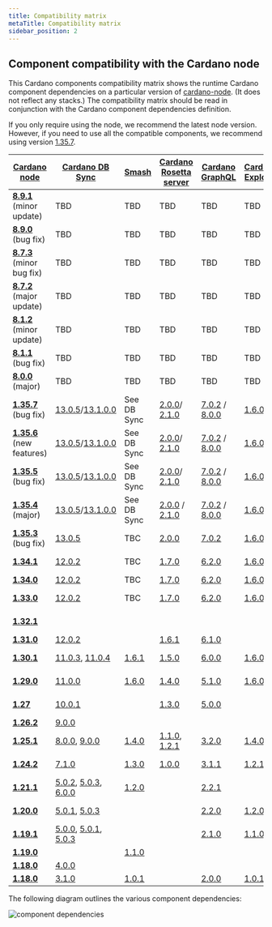 ```yaml
---
title: Compatibility matrix
metaTitle: Compatibility matrix
sidebar_position: 2
---
```


## Component compatibility with the Cardano node

This Cardano components compatibility matrix shows the runtime Cardano component
dependencies on a particular version of
[cardano-node](https://github.com/input-output-hk/cardano-node/releases). (It
does not reflect any stacks.) The compatibility matrix should be read in
conjunction with the Cardano component dependencies definition.

If you only require using the node, we recommend the latest node version.
However, if you need to use all the compatible components, we recommend using
version
[1.35.7](https://github.com/input-output-hk/cardano-node/releases/tag/1.35.7).

| [Cardano node](https://github.com/input-output-hk/cardano-node/releases)                         | [Cardano DB Sync](https://github.com/input-output-hk/cardano-db-sync/releases)                                                                                                                                                                 | [Smash](https://github.com/input-output-hk/smash/releases)            | [Cardano Rosetta server](https://github.com/input-output-hk/cardano-rosetta/releases)                                                                           | [Cardano GraphQL](https://github.com/input-output-hk/cardano-graphql/releases)                                                                                  | [Cardano Explorer](https://github.com/input-output-hk/cardano-explorer-app/releases) | [Cardano wallet](https://github.com/input-output-hk/cardano-wallet/releases)                                                                                                       |
| ------------------------------------------------------------------------------------------------ | ---------------------------------------------------------------------------------------------------------------------------------------------------------------------------------------------------------------------------------------------- | --------------------------------------------------------------------- | --------------------------------------------------------------------------------------------------------------------------------------------------------------- | --------------------------------------------------------------------------------------------------------------------------------------------------------------- | ------------------------------------------------------------------------------------ | ---------------------------------------------------------------------------------------------------------------------------------------------------------------------------------- |
| **[8.9.1](https://github.com/IntersectMBO/cardano-node/releases/tag/8.9.1)** (minor update)      | TBD                                                                                                                                                                                                                                            | TBD                                                                   | TBD                                                                                                                                                             | TBD                                                                                                                                                             | TBD                                                                                  | TBD                                                                                                                                                                                |
| **[8.9.0](https://github.com/IntersectMBO/cardano-node/releases/tag/8.9.0)** (bug fix)           | TBD                                                                                                                                                                                                                                            | TBD                                                                   | TBD                                                                                                                                                             | TBD                                                                                                                                                             | TBD                                                                                  | TBD                                                                                                                                                                                |
| **[8.7.3](https://github.com/IntersectMBO/cardano-node/releases/tag/8.7.3)** (minor bug fix)     | TBD                                                                                                                                                                                                                                            | TBD                                                                   | TBD                                                                                                                                                             | TBD                                                                                                                                                             | TBD                                                                                  | TBD                                                                                                                                                                                |
| **[8.7.2](https://github.com/input-output-hk/cardano-node/releases/tag/8.7.2)** (major update)   | TBD                                                                                                                                                                                                                                            | TBD                                                                   | TBD                                                                                                                                                             | TBD                                                                                                                                                             | TBD                                                                                  | TBD                                                                                                                                                                                |
| **[8.1.2](https://github.com/input-output-hk/cardano-node/releases/tag/8.1.2)** (minor update)   | TBD                                                                                                                                                                                                                                            | TBD                                                                   | TBD                                                                                                                                                             | TBD                                                                                                                                                             | TBD                                                                                  | TBD                                                                                                                                                                                |
| **[8.1.1](https://github.com/input-output-hk/cardano-node/releases/tag/8.1.1)** (bug fix)        | TBD                                                                                                                                                                                                                                            | TBD                                                                   | TBD                                                                                                                                                             | TBD                                                                                                                                                             | TBD                                                                                  | TBD                                                                                                                                                                                |
| **[8.0.0](https://github.com/input-output-hk/cardano-node/releases/tag/8.0.0)** (major)          | TBD                                                                                                                                                                                                                                            | TBD                                                                   | TBD                                                                                                                                                             | TBD                                                                                                                                                             | TBD                                                                                  | TBD                                                                                                                                                                                |
| **[1.35.7](https://github.com/input-output-hk/cardano-node/releases/tag/1.35.7)** (bug fix)      | [13.0.5](https://github.com/input-output-hk/cardano-db-sync/releases/tag/13.0.5)/[13.1.0.0](https://github.com/input-output-hk/cardano-db-sync/releases/tag/13.1.0.0)                                                                          | See DB Sync                                                           | [2.0.0](https://github.com/input-output-hk/cardano-rosetta/releases/tag/2.0.0)/ [2.1.0](https://github.com/input-output-hk/cardano-rosetta/releases/tag/2.1.0)  | [7.0.2](https://github.com/input-output-hk/cardano-graphql/releases/tag/7.0.2) / [8.0.0](https://github.com/input-output-hk/cardano-graphql/releases/tag/8.0.0) | [1.6.0](https://github.com/input-output-hk/cardano-explorer-app/releases/tag/1.6.0)  | [2022-12-14](https://github.com/input-output-hk/cardano-wallet/releases/tag/v2022-12-14)                                                                                           |
| **[1.35.6](https://github.com/input-output-hk/cardano-node/releases/tag/1.35.6)** (new features) | [13.0.5](https://github.com/input-output-hk/cardano-db-sync/releases/tag/13.0.5)/[13.1.0.0](https://github.com/input-output-hk/cardano-db-sync/releases/tag/13.1.0.0)                                                                          | See DB Sync                                                           | [2.0.0](https://github.com/input-output-hk/cardano-rosetta/releases/tag/2.0.0)/ [2.1.0](https://github.com/input-output-hk/cardano-rosetta/releases/tag/2.1.0)  | [7.0.2](https://github.com/input-output-hk/cardano-graphql/releases/tag/7.0.2) / [8.0.0](https://github.com/input-output-hk/cardano-graphql/releases/tag/8.0.0) | [1.6.0](https://github.com/input-output-hk/cardano-explorer-app/releases/tag/1.6.0)  | [2022-12-14](https://github.com/input-output-hk/cardano-wallet/releases/tag/v2022-12-14)                                                                                           |
| **[1.35.5](https://github.com/input-output-hk/cardano-node/releases/tag/1.35.5)** (bug fix)      | [13.0.5](https://github.com/input-output-hk/cardano-db-sync/releases/tag/13.0.5)/[13.1.0.0](https://github.com/input-output-hk/cardano-db-sync/releases/tag/13.1.0.0)                                                                          | See DB Sync                                                           | [2.0.0](https://github.com/input-output-hk/cardano-rosetta/releases/tag/2.0.0)/ [2.1.0](https://github.com/input-output-hk/cardano-rosetta/releases/tag/2.1.0)  | [7.0.2](https://github.com/input-output-hk/cardano-graphql/releases/tag/7.0.2) / [8.0.0](https://github.com/input-output-hk/cardano-graphql/releases/tag/8.0.0) | [1.6.0](https://github.com/input-output-hk/cardano-explorer-app/releases/tag/1.6.0)  | [2022-12-14](https://github.com/input-output-hk/cardano-wallet/releases/tag/v2022-12-14)                                                                                           |
| **[1.35.4](https://github.com/input-output-hk/cardano-node/releases/tag/1.35.4)** (major)        | [13.0.5](https://github.com/input-output-hk/cardano-db-sync/releases/tag/13.0.5)/[13.1.0.0](https://github.com/input-output-hk/cardano-db-sync/releases/tag/13.1.0.0)                                                                          | See DB Sync                                                           | [2.0.0](https://github.com/input-output-hk/cardano-rosetta/releases/tag/2.0.0) / [2.1.0](https://github.com/input-output-hk/cardano-rosetta/releases/tag/2.1.0) | [7.0.2](https://github.com/input-output-hk/cardano-graphql/releases/tag/7.0.2) / [8.0.0](https://github.com/input-output-hk/cardano-graphql/releases/tag/8.0.0) | [1.6.0](https://github.com/input-output-hk/cardano-explorer-app/releases/tag/1.6.0)  | [2022-12-14](https://github.com/input-output-hk/cardano-wallet/releases/tag/v2022-12-14)                                                                                           |
| **[1.35.3](https://github.com/input-output-hk/cardano-node/releases/tag/1.35.3)** (bug fix)      | [13.0.5](https://github.com/input-output-hk/cardano-db-sync/releases/tag/13.0.5)                                                                                                                                                               | TBC                                                                   | [2.0.0](https://github.com/input-output-hk/cardano-rosetta/releases/tag/2.0.0)                                                                                  | [7.0.2](https://github.com/input-output-hk/cardano-graphql/releases/tag/7.0.2)                                                                                  | [1.6.0](https://github.com/input-output-hk/cardano-explorer-app/releases/tag/1.6.0)  | [2022-10-06](https://github.com/input-output-hk/cardano-wallet/releases/tag/v2022-10-06)                                                                                           |
| **[1.34.1](https://github.com/input-output-hk/cardano-node/releases/tag/1.34.1)**                | [12.0.2](https://github.com/input-output-hk/cardano-db-sync/releases/tag/12.0.2)                                                                                                                                                               | TBC                                                                   | [1.7.0](https://github.com/input-output-hk/cardano-rosetta/releases/tag/1.7.0)                                                                                  | [6.2.0](https://github.com/input-output-hk/cardano-graphql/releases/tag/6.2.0)                                                                                  | [1.6.0](https://github.com/input-output-hk/cardano-explorer-app/releases/tag/1.6.0)  | [2022-05-27](https://github.com/input-output-hk/cardano-wallet/releases/tag/v2022-05-27)                                                                                           |
| **[1.34.0](https://github.com/input-output-hk/cardano-node/releases/tag/1.34.0)**                | [12.0.2](https://github.com/input-output-hk/cardano-db-sync/releases/tag/12.0.2)                                                                                                                                                               | TBC                                                                   | [1.7.0](https://github.com/input-output-hk/cardano-rosetta/releases/tag/1.7.0)                                                                                  | [6.2.0](https://github.com/input-output-hk/cardano-graphql/releases/tag/6.2.0)                                                                                  | [1.6.0](https://github.com/input-output-hk/cardano-explorer-app/releases/tag/1.6.0)  | TBC                                                                                                                                                                                |
| **[1.33.0](https://github.com/input-output-hk/cardano-node/releases/tag/1.33.0)**                | [12.0.2](https://github.com/input-output-hk/cardano-db-sync/releases/tag/12.0.2)                                                                                                                                                               | TBC                                                                   | [1.7.0](https://github.com/input-output-hk/cardano-rosetta/releases/tag/1.7.0)                                                                                  | [6.2.0](https://github.com/input-output-hk/cardano-graphql/releases/tag/6.2.0)                                                                                  | [1.6.0](https://github.com/input-output-hk/cardano-explorer-app/releases/tag/1.6.0)  | [2022-01-18](https://github.com/input-output-hk/cardano-wallet/releases/tag/v2022-01-18)                                                                                           |
| **[1.32.1](https://github.com/input-output-hk/cardano-node/releases/tag/1.32.1)**                |                                                                                                                                                                                                                                                |                                                                       |                                                                                                                                                                 |                                                                                                                                                                 |                                                                                      | [2021-12-15](https://github.com/input-output-hk/cardano-wallet/releases/tag/v2021-12-15)                                                                                           |
| **[1.31.0](https://github.com/input-output-hk/cardano-node/releases/tag/1.31.0)**                | [12.0.2](https://github.com/input-output-hk/cardano-db-sync/releases/tag/12.0.2)                                                                                                                                                               |                                                                       | [1.6.1](https://github.com/input-output-hk/cardano-rosetta/releases/tag/1.6.1)                                                                                  | [6.1.0](https://github.com/input-output-hk/cardano-graphql/releases/tag/6.1.0)                                                                                  |                                                                                      |                                                                                                                                                                                    |
| **[1.30.1](https://github.com/input-output-hk/cardano-node/releases/tag/1.30.1)**                | [11.0.3](https://github.com/input-output-hk/cardano-db-sync/releases/tag/11.0.3), [11.0.4](https://github.com/input-output-hk/cardano-db-sync/releases/tag/11.0.4)                                                                             | [1.6.1](https://github.com/input-output-hk/smash/releases/tag/1.6.1)  | [1.5.0](https://github.com/input-output-hk/cardano-rosetta/releases/tag/1.5.0)                                                                                  | [6.0.0](https://github.com/input-output-hk/cardano-graphql/releases/tag/6.0.0)                                                                                  | [1.6.0](https://github.com/input-output-hk/cardano-explorer-app/releases/tag/1.6.0)  | [2021-11-11 ](https://github.com/input-output-hk/cardano-wallet/releases/tag/v2021-11-11)                                                                                          |
| **[1.29.0](https://github.com/input-output-hk/cardano-node/releases/tag/1.29.0)**                | [11.0.0](https://github.com/input-output-hk/cardano-db-sync/releases/tag/11.0.0)                                                                                                                                                               | [1.6.0](https://github.com/input-output-hk/smash/releases/tag/1.6.0)  | [1.4.0](https://github.com/input-output-hk/cardano-rosetta/releases/tag/1.4.0)                                                                                  | [5.1.0](https://github.com/input-output-hk/cardano-graphql/releases/tag/5.1.0)                                                                                  | [1.6.0](https://github.com/input-output-hk/cardano-explorer-app/releases/tag/1.6.0)  | [2021-09-09](https://github.com/input-output-hk/cardano-wallet/releases/tag/v2021-09-09)                                                                                           |
| **[1.27](https://github.com/input-output-hk/cardano-node/releases/tag/1.27.0)**                  | [10.0.1](https://github.com/input-output-hk/cardano-db-sync/releases/tag/10.0.1)                                                                                                                                                               |                                                                       | [1.3.0](https://github.com/input-output-hk/cardano-rosetta/releases/tag/1.3.0)                                                                                  | [5.0.0](https://github.com/input-output-hk/cardano-graphql/releases/tag/5.0.0)                                                                                  |                                                                                      | [2021-06-11](https://github.com/input-output-hk/cardano-wallet/releases/tag/v2021-06-11)                                                                                           |
| **[1.26.2](https://github.com/input-output-hk/cardano-node/releases/tag/1.26.2)**                | [9.0.0](https://github.com/input-output-hk/cardano-db-sync/releases/tag/9.0.0)                                                                                                                                                                 |                                                                       |                                                                                                                                                                 |                                                                                                                                                                 |                                                                                      |                                                                                                                                                                                    |
| **[1.25.1](https://github.com/input-output-hk/cardano-node/releases/tag/1.25.1)**                | [8.0.0](https://github.com/input-output-hk/cardano-db-sync/releases/tag/8.0.0), [9.0.0](https://github.com/input-output-hk/cardano-db-sync/releases/tag/9.0.0)                                                                                 | [1.4.0](https://github.com/input-output-hk/smash/releases/tag/v1.4.0) | [1.1.0](https://github.com/input-output-hk/cardano-rosetta/releases/tag/1.1.0), [1.2.1](https://github.com/input-output-hk/cardano-rosetta/releases/tag/1.2.1)  | [3.2.0](https://github.com/input-output-hk/cardano-graphql/releases/tag/3.2.0)                                                                                  | [1.4.0](https://github.com/input-output-hk/cardano-explorer-app/releases/tag/1.4.0)  | [2021.02.12](https://github.com/input-output-hk/cardano-wallet/releases/tag/v2021-02-12), [2021.02.15](https://github.com/input-output-hk/cardano-wallet/releases/tag/v2021-02-15) |
| **[1.24.2](https://github.com/input-output-hk/cardano-node/releases/tag/1.24.2)**                | [7.1.0](https://github.com/input-output-hk/cardano-db-sync/releases/tag/7.1.0)                                                                                                                                                                 | [1.3.0](https://github.com/input-output-hk/smash/releases/tag/1.3.0)  | [1.0.0](https://github.com/input-output-hk/cardano-rosetta/releases/tag/1.0.0)                                                                                  | [3.1.1](https://github.com/input-output-hk/cardano-graphql/releases/tag/3.1.1)                                                                                  | [1.2.1](https://github.com/input-output-hk/cardano-explorer-app/releases/tag/1.2.1)  | [2020.12.21](https://github.com/input-output-hk/cardano-wallet/releases/tag/v2020-12-21), [2020.01.12](https://github.com/input-output-hk/cardano-wallet/releases/tag/v2021-01-12) |
| **[1.21.1](https://github.com/input-output-hk/cardano-node/releases/tag/1.21.1)**                | [5.0.2](https://github.com/input-output-hk/cardano-db-sync/releases/tag/5.0.2), [5.0.3](https://github.com/input-output-hk/cardano-db-sync/releases/tag/5.0.3), [6.0.0](https://github.com/input-output-hk/cardano-db-sync/releases/tag/6.0.0) | [1.2.0](https://github.com/input-output-hk/smash/releases/tag/1.2.0)  |                                                                                                                                                                 | [2.2.1](https://github.com/input-output-hk/cardano-graphql/releases/tag/2.2.1)                                                                                  |                                                                                      | [2020.10.13](https://github.com/input-output-hk/cardano-wallet/releases/tag/v2020-10-13)                                                                                           |
| **[1.20.0](https://github.com/input-output-hk/cardano-node/releases/tag/1.20.0)**                | [5.0.1](https://github.com/input-output-hk/cardano-db-sync/releases/tag/5.0.1), [5.0.3](https://github.com/input-output-hk/cardano-db-sync/releases/tag/5.0.3)                                                                                 |                                                                       |                                                                                                                                                                 | [2.2.0](https://github.com/input-output-hk/cardano-graphql/releases/tag/2.2.0)                                                                                  | [1.2.0](https://github.com/input-output-hk/cardano-explorer-app/releases/tag/1.2.0)  | [2020.9.22](https://github.com/input-output-hk/cardano-wallet/releases/tag/v2020-09-22), [2020.9.30](https://github.com/input-output-hk/cardano-wallet/releases/tag/v2020-09-30)   |
| **[1.19.1](https://github.com/input-output-hk/cardano-node/releases/tag/1.19.1)**                | [5.0.0](https://github.com/input-output-hk/cardano-db-sync/releases/tag/5.0.0), [5.0.1](https://github.com/input-output-hk/cardano-db-sync/releases/tag/5.0.1), [5.0.3](https://github.com/input-output-hk/cardano-db-sync/releases/tag/5.0.3) |                                                                       |                                                                                                                                                                 | [2.1.0](https://github.com/input-output-hk/cardano-graphql/releases/tag/2.1.0)                                                                                  | [1.1.0](https://github.com/input-output-hk/cardano-explorer-app/releases/tag/1.1.0)  | [2020.9.11](https://github.com/input-output-hk/cardano-wallet/releases/tag/v2020-09-11)                                                                                            |
| **[1.19.0](https://github.com/input-output-hk/cardano-node/releases/tag/1.19.0)**                |                                                                                                                                                                                                                                                | [1.1.0](https://github.com/input-output-hk/smash/releases/tag/1.1.0)  |                                                                                                                                                                 |                                                                                                                                                                 |                                                                                      |                                                                                                                                                                                    |
| **[1.18.0](https://github.com/input-output-hk/cardano-node/releases/tag/1.18.0)**                | [4.0.0](https://github.com/input-output-hk/cardano-db-sync/releases/tag/4.0.0)                                                                                                                                                                 |                                                                       |                                                                                                                                                                 |                                                                                                                                                                 |                                                                                      |                                                                                                                                                                                    |
| **[1.18.0](https://github.com/input-output-hk/cardano-node/releases/tag/1.18.0)**                | [3.1.0](https://github.com/input-output-hk/cardano-db-sync/releases/tag/3.1.0)                                                                                                                                                                 | [1.0.1](https://github.com/input-output-hk/smash/releases/tag/1.0.1)  |                                                                                                                                                                 | [2.0.0](https://github.com/input-output-hk/cardano-graphql/releases/tag/2.0.0)                                                                                  | [1.0.1](https://github.com/input-output-hk/cardano-explorer-app/releases/tag/1.0.1)  | [2020.8.3](https://github.com/input-output-hk/cardano-wallet/releases/tag/v2020-08-03)                                                                                             |

The following diagram outlines the various component dependencies:

![component dependencies](Cardano_component_dependencies.png)
